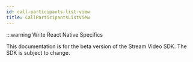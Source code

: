 ```yaml
---
id: call-participants-list-view
title: CallParticipantsListView
---
```


:::warning
Write React Native Specifics

This documentation is for the beta version of the Stream Video SDK.
The SDK is subject to change.

[//]: # (:::)

[//]: # ()
[//]: # (The SDK comes with two built-in call layouts.)

[//]: # ()
[//]: # (The `PaginatedGridLayout` displays [participants]&#40;../../../ui-components/core/participant-view&#41; in a grid that is paginated.)

[//]: # ()
[//]: # (![Preview of the PaginatedGridLayout component.]&#40;../../assets/03-ui-components/paginated-grid.png&#41;)

[//]: # ()
[//]: # (The `SpeakerLayout` displays [participants]&#40;../../../ui-components/core/participant-view&#41; in a configuration where the dominant speaker/shared screen is in focus and other participants are displayed in a smaller bar.)

[//]: # ()
[//]: # (![Preview of the SpeakerLayout component.]&#40;../../assets/03-ui-components/speaker-view.png&#41;)

[//]: # ()
[//]: # (## General usage)

[//]: # ()
[//]: # (Both layouts gather all necessary [state information via hooks]&#40;../../../guides/call-and-participant-state&#41;, so you don't need to provide state-related props:)

[//]: # ()
[//]: # (```tsx)

[//]: # (import '@stream-io/video-react-sdk/dist/css/styles.css';)

[//]: # (import {)

[//]: # (  CallControls,)

[//]: # (  StreamCall,)

[//]: # (  StreamTheme,)

[//]: # (  StreamVideo,)

[//]: # (  SpeakerLayout,)

[//]: # (} from '@stream-io/video-react-sdk';)

[//]: # ()
[//]: # (const MyApp = &#40;&#41; => {)

[//]: # (  return &#40;)

[//]: # (    <StreamVideo client={client}>)

[//]: # (      <StreamTheme>)

[//]: # (        <StreamCall call={call}>)

[//]: # (          //highlight-next-line)

[//]: # (          <SpeakerLayout />)

[//]: # (          <CallControls />)

[//]: # (        </StreamCall>)

[//]: # (      </StreamTheme>)

[//]: # (    </StreamVideo>)

[//]: # (  &#41;;)

[//]: # (};)

[//]: # (```)

[//]: # ()
[//]: # (```tsx)

[//]: # (import '@stream-io/video-react-sdk/dist/css/styles.css';)

[//]: # (import {)

[//]: # (  CallControls,)

[//]: # (  StreamCall,)

[//]: # (  StreamTheme,)

[//]: # (  StreamVideo,)

[//]: # (  PaginatedGridLayout,)

[//]: # (} from '@stream-io/video-react-sdk';)

[//]: # ()
[//]: # (const MyApp = &#40;&#41; => {)

[//]: # (  return &#40;)

[//]: # (    <StreamVideo client={client}>)

[//]: # (      <StreamTheme>)

[//]: # (        <StreamCall call={call}>)

[//]: # (          //highlight-next-line)

[//]: # (          <PaginatedGridLayout />)

[//]: # (          <CallControls />)

[//]: # (        </StreamCall>)

[//]: # (      </StreamTheme>)

[//]: # (    </StreamVideo>)

[//]: # (  &#41;;)

[//]: # (};)

[//]: # (```)

[//]: # ()
[//]: # (## Customization)

[//]: # ()
[//]: # (Both [built-in layouts]&#40;#built-in-layouts&#41; allow for some customization of the layout via props. However, it's also possible to create your own layout, see our [Custom Call Layout guide]&#40;../../../ui-cookbook/video-layout&#41; for more information.)

[//]: # ()
[//]: # (## Built-in Layouts)

[//]: # ()
[//]: # (### `PaginatedGridLayout`)

[//]: # ()
[//]: # (#### Props)

[//]: # ()
[//]: # (| Name                      | Description                                                                                            | Type                                                                                                   |)

[//]: # (| ------------------------- | ------------------------------------------------------------------------------------------------------ | ------------------------------------------------------------------------------------------------------ |)

[//]: # (| `groupSize`               | The number of participants to display per page                                                         | `number` \| `undefined`                                                                                |)

[//]: # (| `excludeLocalParticipant` | Whether to exclude the local participant from the grid                                                 | `boolean` \| `undefined`                                                                               |)

[//]: # (| `pageArrowsVisible`       | Turns on/off the pagination arrows                                                                     | `boolean` \| `undefined`                                                                               |)

[//]: # (| `ParticipantViewUI`       | [See `ParticipantView` documentation]&#40;../../../ui-components/core/participant-view/#participantviewui&#41; | [See `ParticipantView` documentation]&#40;../../../ui-components/core/participant-view/#participantviewui&#41; |)

[//]: # (| `VideoPlaceholder`        | [See `ParticipantView` documentation]&#40;../../../ui-components/core/participant-view/#videoplaceholder&#41;  | [See `ParticipantView` documentation]&#40;../../../ui-components/core/participant-view/#videoplaceholder&#41;  |)

[//]: # ()
[//]: # (### `SpeakerLayout`)

[//]: # ()
[//]: # (#### Props)

[//]: # ()
[//]: # (| Name                         | Description                                                                                                                                                | Type                                                                                                   |)

[//]: # (| ---------------------------- | ---------------------------------------------------------------------------------------------------------------------------------------------------------- | ------------------------------------------------------------------------------------------------------ |)

[//]: # (| `participantsBarPosition`    | The position of the participants who are not in focus, the default is `bottom`. Providing `null` will hide the bar                                         | `top` \| `bottom` \| `left` \| `right` \| `null`                                                       |)

[//]: # (| `ParticipantViewUISpotlight` | The participant UI for the spotlight view, [see `ParticipantView` documentation]&#40;../../../ui-components/core/participant-view/#participantviewui&#41;          | [See `ParticipantView` documentation]&#40;../../../ui-components/core/participant-view/#participantviewui&#41; |)

[//]: # (| `ParticipantViewUIBar`       | The participant UI for the participants in the bar, [see `ParticipantView` documentation]&#40;../../../ui-components/core/participant-view/#participantviewui&#41; | [See `ParticipantView` documentation]&#40;../../../ui-components/core/participant-view/#participantviewui&#41; |)

[//]: # (| `VideoPlaceholder`           | [See `ParticipantView` documentation]&#40;../../../ui-components/core/participant-view/#videoplaceholder&#41;                                                      | [See `ParticipantView` documentation]&#40;../../../ui-components/core/participant-view/#videoplaceholder&#41;  |)

